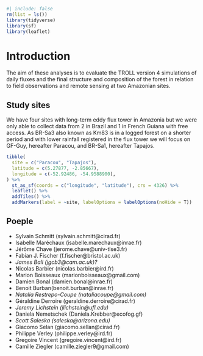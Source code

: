 ```r
#| include: false 
rm(list = ls())
library(tidyverse) 
library(sf) 
library(leaflet)
```

# Introduction {.unnumbered}

The aim of these analyses is to evaluate the TROLL version 4 simulations of daily fluxes and the final structure and composition of the forest in relation to field observations and remote sensing at two Amazonian sites.

## Study sites

We have four sites with long-term eddy flux tower in Amazonia but we were only able to collect data from 2 in Brazil and 1 in French Guiana with free access. As BR-Sa3 also known as Km83 is in a logged forest on a shorter period and with lower rainfall registered in the flux tower we will focus on GF-Guy, hereafter Paracou, and BR-Sa1, hereafter Tapajos.

```r
tibble(
  site = c("Paracou", "Tapajos"),
  latitude = c(5.27877, -2.85667),
  longitude = c(-52.92486, -54.9588900),
) %>% 
  st_as_sf(coords = c("longitude", "latitude"), crs = 4326) %>% 
  leaflet() %>% 
  addTiles() %>% 
  addMarkers(label = ~site, labelOptions = labelOptions(noHide = T))
```

## Poeple

-   Sylvain Schmitt (sylvain.schmitt\@cirad.fr)
-   Isabelle Maréchaux (isabelle.marechaux\@inrae.fr)
-   Jérôme Chave (jerome.chave\@univ-tlse3.fr)
-   Fabian J. Fischer (f.fischer\@bristol.ac.uk)
-   *James Ball* *(jgcb3\@cam.ac.uk)?*
-   Nicolas Barbier (nicolas.barbier\@ird.fr)
-   Marion Boisseaux (marionboisseaux\@gmail.com)
-   Damien Bonal (damien.bonal\@inrae.fr)
-   Benoit Burban(benoit.burban\@inrae.fr)
-   *Natalia Restrepo-Coupe (nataliacoupe\@gmail.com)*
-   Géraldine Derroire (geraldine.derroire\@cirad.fr)
-   *Jeremy Lichstein (jlichstein\@ufl.edu)*
-   Daniela Nemetschek (Daniela.Krebber\@ecofog.gf)
-   *Scott Saleska (saleska\@arizona.edu)*
-   Giacomo Selan (giacomo.sellan\@cirad.fr)
-   Philippe Verley (philippe.verley\@ird.fr)
-   Gregoire Vincent (gregoire.vincent\@ird.fr)
-   Camille Ziegler (camille.ziegler9\@gmail.com)
